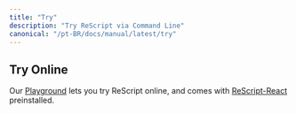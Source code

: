 ```yaml
---
title: "Try"
description: "Try ReScript via Command Line"
canonical: "/pt-BR/docs/manual/latest/try"
---
```


## Try Online

Our [Playground](/try) lets you try ReScript online, and comes with [ReScript-React](/docs/react/latest/introduction) preinstalled.
